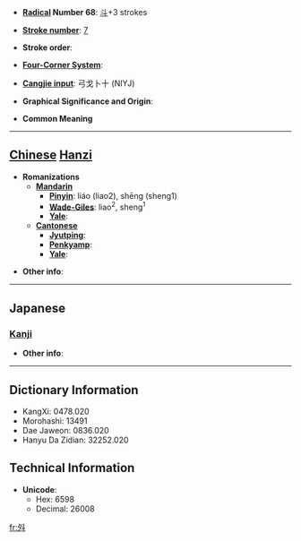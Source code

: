 * '''[[Wiktionary:Chinese radical index| Radical]] Number 68''': [[Wiktionary:Chinese radical index 斗|斗]]+3 strokes

* '''[[Wiktionary:Chinese total strokes index|Stroke number]]''': [[Wiktionary:Chinese total strokes index 7|7]]

* '''Stroke order''': 

* '''[[Wiktionary:Chinese four corner index|Four-Corner System]]''': 

* '''[[Wiktionary:Chinese Cangjie index|Cangjie input]]''': 弓戈卜十 (NIYJ)

* '''Graphical Significance and Origin''': 

* '''Common Meaning'''

----

== [[Chinese]] [[Hanzi]] ==

* '''Romanizations'''
** '''[[Mandarin]]'''
*** '''[[Pinyin]]''': liáo (liao2), shēng (sheng1)
*** '''[[Wade-Giles]]''': liao<sup>2</sup>, sheng<sup>1</sup>
*** '''[[Yale]]''': 
** '''[[Cantonese]]'''
*** '''[[Jyutping]]''':
*** '''[[Penkyamp]]''': 
*** '''[[Yale]]''': 

* '''Other info''': 

----

==Japanese==
===[[Kanji]]===
{{kanji|on readings=[[しょう]] (shō)
|kun readings=[[のぼる]] (noboru)
}}

* '''Other info''':  

----

== Dictionary Information ==

* KangXi: 0478.020
* Morohashi: 13491
* Dae Jaweon: 0836.020
* Hanyu Da Zidian: 32252.020

== Technical Information ==

* '''Unicode''':
** Hex: 6598
** Decimal: 26008

[[fr:斘]]